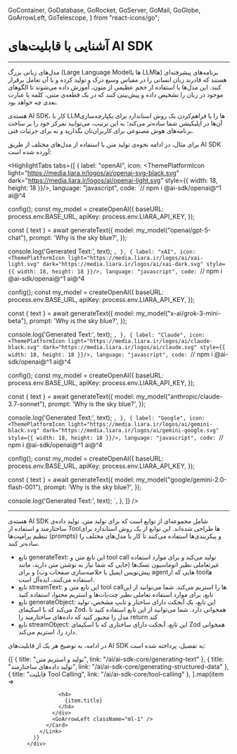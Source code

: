   GoContainer,
  GoDatabase,
  GoRocket,
  GoServer,
  GoMail,
  GoGlobe,
  GoArrowLeft,
  GoTelescope,
} from "react-icons/go";


<Layout>
<Head>
<title>مستندات آشنایی با قابلیت‌های AI SDK - لیارا</title>
<meta property="og:title" content="مستندات خدمات رایانش ابری لیارا" />
<meta property="og:description" content="مستندات مربوط به آشنایی با قابلیت‌های AI SDK"  />
</Head>


# آشنایی با قابلیت‌های AI SDK
<hr className="mb-2" />

مدل‌های زبانی بزرگ (Large Language Modelها یا LLMها) برنامه‌های پیشرفته‌ای هستند که قادرند زبان انسانی را در مقیاس وسیع درک و تولید کرده و با آن تعامل برقرار کنند. این مدل‌ها با استفاده از حجم عظیمی از متون، آموزش داده می‌شوند تا الگوهای موجود در زبان را تشخیص داده و پیش‌بینی کنند که در یک قطعه‌ی متنی، کلمه یا عبارت بعدی چه خواهد بود.
<div className="h-4" />


هسته‌ی AI SDK، کار با LLMها را با فراهم‌کردن یک روش استاندارد برای یکپارچه‌سازی آن‌ها در اپلیکیشن شما ساده‌تر می‌کند؛ به این ترتیب، می‌توانید تمرکز خود را بر ساخت برنامه‌های هوش مصنوعی برای کاربران‌تان بگذارید و نه برای جزئیات فنی.
<div className="h-4" />

برای مثال، در ادامه نحوه‌ی تولید متن با استفاده از مدل‌های مختلف از طریق AI SDK آورده شده است:

<HighlightTabs
  tabs={[
    {
      label: "openAI",
      icon: <ThemePlatformIcon light="https://media.liara.ir/logos/ai/openai-svg-black.svg" dark="https://media.liara.ir/logos/ai/openai-light.svg" style={{ width: 18, height: 18 }}/>,
      language: "javascript",
      code: `// npm i @ai-sdk/openai@^1 ai@^4


config();
const my_model = createOpenAI({
  baseURL: process.env.BASE_URL,
  apiKey:  process.env.LIARA_API_KEY,
});

const { text } = await generateText({
    model: my_model("openai/gpt-5-chat"),
    prompt: 'Why is the sky blue?',
});

console.log('Generated Text:', text);
`,
    },
    {
      label: "xAI",
        icon: <ThemePlatformIcon light="https://media.liara.ir/logos/ai/xai-light.svg" dark="https://media.liara.ir/logos/ai/xai-dark.svg" style={{ width: 18, height: 18 }}/>,
      language: "javascript",
      code: `// npm i @ai-sdk/openai@^1 ai@^4


config();
const my_model = createOpenAI({
  baseURL: process.env.BASE_URL,
  apiKey:  process.env.LIARA_API_KEY,
});

const { text } = await generateText({
    model: my_model("x-ai/grok-3-mini-beta"),
    prompt: 'Why is the sky blue?',
});

console.log('Generated Text:', text);
`,
    },
    {
      label: "Claude",
      icon: <ThemePlatformIcon light="https://media.liara.ir/logos/ai/claude-black.svg" dark="https://media.liara.ir/logos/ai/claude.svg" style={{ width: 18, height: 18 }}/>,
      language: "javascript",
      code: `// npm i @ai-sdk/openai@^1 ai@^4


config();
const my_model = createOpenAI({
  baseURL: process.env.BASE_URL,
  apiKey:  process.env.LIARA_API_KEY,
});

const { text } = await generateText({
    model: my_model("anthropic/claude-3.7-sonnet"),
    prompt: 'Why is the sky blue?',
});

console.log('Generated Text:', text);
`,
    },
    {
      label: "Google",
      icon: <ThemePlatformIcon light="https://media.liara.ir/logos/ai/gemini-black.svg" dark="https://media.liara.ir/logos/ai/gemini-google.svg" style={{ width: 18, height: 18 }}/>,
      language: "javascript",
      code: `// npm i @ai-sdk/openai@^1 ai@^4


config();
const my_model = createOpenAI({
  baseURL: process.env.BASE_URL,
  apiKey:  process.env.LIARA_API_KEY,
});

const { text } = await generateText({
    model: my_model("google/gemini-2.0-flash-001"),
    prompt: 'Why is the sky blue?',
});

console.log('Generated Text:', text);
`,
    },
  ]}
/>
<hr className="mb-2" />

<Section id="ai-sdk-core-functions" title="توابع اصلی AI SDK" />

هسته‌ی AI SDK شامل مجموعه‌ای از توابع است که برای تولید متن، تولید داده‌ی ساختارمند و استفاده از Toolها طراحی شده‌اند. این توابع از یک روش استاندارد برای تنظیم پرامپت‌ها (prompts) و پیکربندی‌ها استفاده می‌کنند تا کار با مدل‌های مختلف را ساده‌تر کنند.

<div className='h-4' />
<ul>
<li>تابع <Important>generateText</Important>: این تابع متن و tool call تولید می‌کند و برای موارد استفاده غیرتعاملی نظیر اتوماسیون تسک‌ها (جایی که شما نیاز به نوشتن متن دارید، مانند پیش‌نویس ایمیل یا خلاصه‌سازی صفحات وب) و برای agentهایی که از toolها استفاده می‌کنند، ایده‌آل است. </li>
<div className='h-4' />

<li>تابع <Important>streamText</Important>: این تابع متن و tool callها را استریم می‌کند. شما می‌توانید از این تابع، برای موارد استفاده تعاملی نظیر چت‌بات‌ها و استریم محتوا، استفاده کنید</li>
<div className='h-4' />

<li>تابع <Important>generateObject</Important>: این تابع، یک آبجکت دارای ساختار و تایپ مشخص، تولید می‌کند که با اسکیمای Zod، همخوانی دارد. شما می‌‌توانید از این تابع استفاده کنید تا مدل را مجبور کنید که داده‌های ساختارمند را return کند</li>
<div className='h-4' />

<li>تابع <Important>streamObject</Important>: این تابع، آبجکت دارای ساختاری که با اسکیمای Zod همخوانی دارد را، استریم می‌کند.</li>

</ul>
<div className='h-4' />




در ادامه، به توضیح هر یک از قابلیت‌های AI SDK به تفصیل، پرداخته شده است: 


<div className="h-4" />
<div className="grid md:grid-cols-3 gap-4">
            {[
      {
        title: "تولید و استریم متن",
        link: "/ai/ai-sdk-core/generating-text"
      },
      {
        title: "تولید داده‌های ساختارمند",
        link: "/ai/ai-sdk-core/generating-structured-data"
      },
      {
        title: "قابلیت Tool Calling",
        link: "/ai/ai-sdk-core/tool-calling"
      },
  ].map(item =>
              <Link href={item.link}>
                <Card className="flex cursor-pointer w-full items-center justify-between">
                  <div className="flex items-center gap-3">
                    
                    <h4>
                      {item.title}
                    </h4>
                  </div>
                  <GoArrowLeft className="ml-1" />
                </Card>
              </Link>
            )}
          </div>
<div className="h-4" />


</Layout>